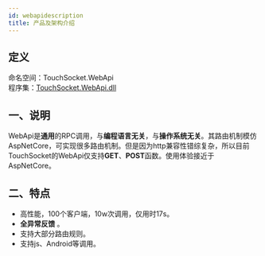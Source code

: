 ```yaml
---
id: webapidescription
title: 产品及架构介绍
---
```


## 定义

命名空间：TouchSocket.WebApi <br/>
程序集：[TouchSocket.WebApi.dll](https://www.nuget.org/packages/TouchSocket.WebApi)

## 一、说明

WebApi是**通用**的RPC调用，与**编程语言无关**，与**操作系统无关**。其路由机制模仿AspNetCore，可实现很多路由机制。但是因为http兼容性错综复杂，所以目前TouchSocket的WebApi仅支持**GET**、**POST**函数。使用体验接近于AspNetCore。

<a name="C6IwW"></a>

## 二、特点

- 高性能，100个客户端，10w次调用，仅用时17s。
- **全异常反馈** 。
- 支持大部分路由规则。
- 支持js、Android等调用。
